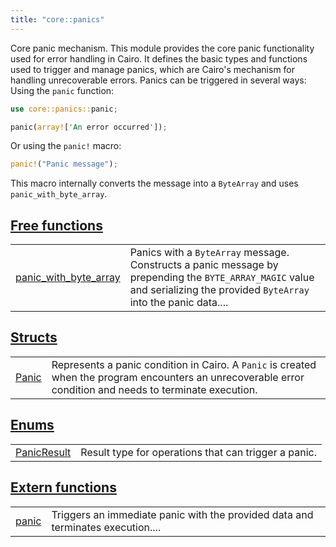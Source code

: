 ```yaml
---
title: "core::panics"
---
```



Core panic mechanism.
This module provides the core panic functionality used for error handling in Cairo.
It defines the basic types and functions used to trigger and manage panics, which
are Cairo's mechanism for handling unrecoverable errors.
Panics can be triggered in several ways:
Using the `panic` function:
```rust
use core::panics::panic;

panic(array!['An error occurred']);
```

Or using the `panic!` macro:
```rust
panic!("Panic message");
```

This macro internally converts the message into a `ByteArray` and uses `panic_with_byte_array`.



## [Free functions](./core-panics-free_functions)

| | |
|:---|:---|
| [panic_with_byte_array](./core-panics-panic_with_byte_array) | Panics with a `ByteArray`  message. Constructs a panic message by prepending the `BYTE_ARRAY_MAGIC`  value and serializing the provided `ByteArray`  into the panic data.... |

## [Structs](./core-panics-structs)

| | |
|:---|:---|
| [Panic](./core-panics-Panic) | Represents a panic condition in Cairo. A `Panic`  is created when the program encounters an unrecoverable error condition and needs to terminate execution. |

## [Enums](./core-panics-enums)

| | |
|:---|:---|
| [PanicResult](./core-panics-PanicResult) | Result type for operations that can trigger a panic. |

## [Extern functions](./core-panics-extern_functions)

| | |
|:---|:---|
| [panic](./core-panic_with_felt252) | Triggers an immediate panic with the provided data and terminates execution.... |
